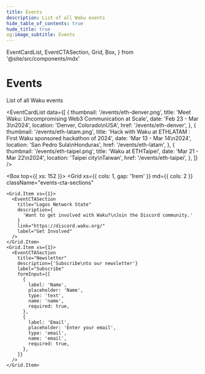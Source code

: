 ```yaml
---
title: Events
description: List of all Waku events
hide_table_of_contents: true
hude_title: true
og:image_subtitle: Events
---
```


  EventCardList,
  EventCTASection,
  Grid,
  Box,
} from '@site/src/components/mdx'

# Events

List of all Waku events

<head>
  <body className="events" />
</head>

<EventCardList
  data={[
    {
      thumbnail: '/events/eth-denver.png',
      title: 'Meet Waku: Uncompromising Web3 Communication at Scale',
      date: 'Feb 23 - Mar 3\n2024',
      location: 'Denver, Colorado\nUSA',
      href: '/events/eth-denver',
    },
      {
      thumbnail: '/events/eth-latam.png',
      title: 'Hack with Waku at ETHLATAM : First Waku sponsored hackathon of 2024',
      date: 'Mar 13 - Mar 14\n2024',
      location: 'San Pedro Sula\nHonduras',
      href: '/events/eth-latam',
    },
      {
      thumbnail: '/events/eth-taipei.png',
      title: 'Waku at ETHTaipei',
      date: 'Mar 21 - Mar 22\n2024',
      location: 'Taipei city\nTaiwan',
      href: '/events/eth-taipei',
    },
  ]}
/>


<Box top={{ xs: 152 }}>
  <Grid
    xs={{ cols: 1, gap: '1rem' }}
    md={{ cols: 2 }}
    className="events-cta-sections"
  >
    <Grid.Item xs={1}>
      <EventCTASection
        title="Logos Network State"
        description={
          'Want to get involved with Waku?\nJoin the Discord community.'
        }
        link="https://discord.waku.org/"
        label="Get Involved"
      />
    </Grid.Item>
    <Grid.Item xs={1}>
      <EventCTASection
        title="Newsletter"
        description={'Subscribe\nto our newsletter'}
        label="Subscribe"
        formInput={[
          {
            label: 'Name',
            placeholder: 'Name',
            type: 'text',
            name: 'name',
            required: true,
          },
          {
            label: 'Email',
            placeholder: 'Enter your email',
            type: 'email',
            name: 'email',
            required: true,
          },
        ]}
      />
    </Grid.Item>
  </Grid>
</Box>

